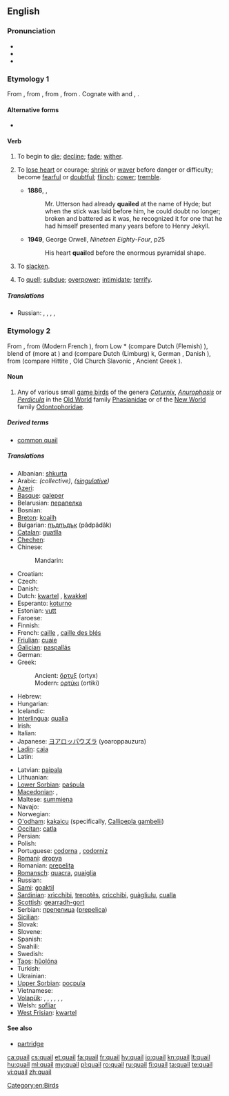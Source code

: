 {{wikipedia}}
==English==

===Pronunciation===
* {{IPA|/ˈkweɪl/}}
* {{audio|en-us-quail.ogg|Audio (US)}}
* {{rhymes|eɪl}}

===Etymology 1===
From {{etyl|enm}} {{term|quelen|lang=enm}}, from {{etyl|ang}} {{term|cwelan||to die|lang=ang}}, from {{proto|Germanic|kwelanan|to suffer|lang=en}}, from {{proto|Indo-European|gwel-|to sting, pierce; pain, death|lang=en}}. Cognate with {{etyl|dum|-}} and {{etyl|gml|-}} {{term|quelen||to suffer pain, pine|lang=dum|lang=gml}}, {{etyl|de|-}} {{term|quälen||to torture, suffer pain|lang=de}}.

====Alternative forms====
* {{l|en|queal}}

====Verb====
{{en-verb}}

# {{intransitive}} To begin to [[die]]; [[decline]]; [[fade]]; [[wither]].
# {{intransitive}} To [[lose heart]] or courage; [[shrink]] or [[waver]] before danger or difficulty; become [[fearful]] or [[doubtful]]; [[flinch]]; [[cower]]; [[tremble]].
#* '''1886''', {{w|Robert Louis Stevenson}}, {{w|Strange Case Of Dr Jekyll And Mr Hyde}}
#*: Mr. Utterson had already '''quailed''' at the name of Hyde; but when the stick was laid before him, he could doubt no longer; broken and battered as it was, he recognized it for one that he had himself presented many years before to Henry Jekyll.
#* '''1949''', George Orwell, ''Nineteen Eighty-Four'', p25
#*: His heart '''quail'''ed before the enormous pyramidal shape.  
# {{intransitive}} To [[slacken]].
# {{transitive}} To [[quell]]; [[subdue]]; [[overpower]]; [[intimidate]]; [[terrify]]. 

=====Translations=====
{{trans-top|To shrink or waver; to become fearful or doubtful}}
* Russian: {{t|ru|пасовать}}, {{t|ru|робеть}}, {{t|ru|трусить}},  {{t+|ru|дрейфить|tr=dréjfit'}},  {{qualifier|vulgar}} {{t+|ru|бздеть|tr=bzdet'}}
{{trans-mid}}
{{trans-bottom}}

===Etymology 2===
From {{etyl|enm}} {{term|quaille|quaille, quayle|lang=enm}}, from {{etyl|fro}} {{term|quaille|lang=fro}} (Modern French {{term|caille|lang=fr}}), from Low {{etyl|frk}} *{{term||kwakkala|lang=frk}} (compare Dutch (Flemish) {{term|kwakkel|lang=vls}}), blend of {{proto|Germanic|kwakōnan|to croak|lang=en}} (more at {{l|en|quack}}) and {{proto|Germanic|hwahtalō|quail|lang=en}} (compare Dutch (Limburg) k{{term|kwattel|wattel|lang=nl}}, German {{term|Wachtel|lang=de}}, Danish {{term|vagtel|lang=da}}), from {{proto|Indo-European|kwak-|to croak|lang=en}} (compare Hittite {{term|akuwakuwash||frog|lang=hit}}, Old Church Slavonic {{term|квакати|tr=kvakati|lang=cu}}, Ancient Greek {{term|κοάξ||tr=koáx|lang=grc|pos=comic word formed to immitate a frog's croaking}}).

====Noun====
{{en-noun}}

# Any of various small [[game bird]]s of the genera ''[[Coturnix]]'', ''[[Anurophasis]]'' or ''[[Perdicula]]'' in the [[Old World]] family [[Phasianidae]] or of the [[New World]] family [[Odontophoridae]].

=====Derived terms=====
* [[common quail]]

=====Translations=====
{{trans-top|any of several small game birds}}
* Albanian: [[shkurta]]
* Arabic: {{Arab|[[سمانى]]}} {{IPAchar|(sumānā)}} {{f}} ''(collective)'', {{Arab|[[سماناة]]}} {{IPAchar|(sumānāh)}} {{f}} ''([[singulative]])''
* [[Azeri]]: {{t|az|bildirçin}}
* [[Basque]]: [[galeper]]
* Belarusian: [[перапелка]] {{f}}
* Bosnian: {{t-|bs|prepelica|f}}
* [[Breton]]: [[koailh]]
* Bulgarian: [[пъдпъдък]] (pâdpâdâk) {{m}}
* [[Catalan]]: [[guatlla]] {{f}}
* [[Chechen]]: {{tø|ce|лекъ}}
* Chinese:
*: Mandarin: {{t|cmn|鹌鹑|tr=ān chún|sc=Hani}}
* Croatian: {{t+|hr|prepelica|f}}
* Czech: {{t-|cs|křepelka|f}}
* Danish: {{t|da|vagtel}}
* Dutch: [[kwartel]] {{m}}, [[kwakkel]] {{m}}
* Esperanto: [[koturno]]
* Estonian: [[vutt]]
* Faroese: {{t|fo|vaktil}}
* Finnish: {{t+|fi|viiriäinen}}
* French: [[caille]] {{f}}, [[caille des blés]] {{f}}
* [[Friulian]]: [[cuaie]]
* [[Galician]]: [[paspallás]]
* German: {{t+|de|Wachtel|f}}
* Greek:
*: Ancient: [[ὄρτυξ]] (ortyx) {{m}}
*: Modern: [[ορτύκι]] (ortiki)
* Hebrew: {{t|he|שליו|m|tr=slav}}
* Hungarian: {{t+|hu|fürj}}
* Icelandic: {{t+|is|kornhæna}}
* [[Interlingua]]: [[qualia]]
* Irish: {{t-|ga|gearg|f|xs=Irish}}
* Italian: {{t+|it|quaglia|f}}
* Japanese: [[ヨアロッパウズラ]] (yoaroppauzura)
* [[Ladin]]: [[caia]] {{f}}
* Latin: {{t-|la|coturnix|f}}
{{trans-mid}}
* Latvian: [[paipala]]
* Lithuanian: {{t+|lt|putpelė|xs=Lithuanian}}
* [[Lower Sorbian]]: [[paśpula]]
* [[Macedonian]]: {{t|mk|потполошка|f|tr=potpóloška}},  {{t-|mk|препелица|f|tr=prepélica}}
* Maltese: [[summiena]] {{f}}
* Navajo: {{tø|nv|díłdánii}}
* Norwegian: {{t+|no|vaktel|m}}
* [[O'odham]]: [[kakaicu]] (specifically, [[Callipepla gambelii]])
* [[Occitan]]: [[catla]] {{f}}
* Persian: {{Arab|[[بلدرچین]]}} {{IPAchar|(belderchin)}}
* Polish: {{t+|pl|przepiórka|f}}
* Portuguese: [[codorna]] {{f}}, [[codorniz]] {{f}}
* [[Romani]]: [[dropya]] {{f}}
* Romanian: [[prepelița]]
* [[Romansch]]: [[quacra]], [[quaiglia]]
* Russian: {{t+|ru|перепел|m|tr=pérepel}}
* [[Sami]]: [[goaktil]]
* [[Sardinian]]: [[xrìcchibi]], [[trepotès]], [[cricchibì]], [[guàgliulu]], [[cualla]]
* [[Scottish]]: [[gearradh-gort]]
* Serbian: [[препелица]] ([[prepelica]]) {{f}}
* [[Sicilian]]: {{t-|scn|quagghia|f|xs=Sicilian}}
* Slovak: {{t-|sk|prepelica|f}}
* Slovene: {{t+|sl|prepelica|f}}
* Spanish: {{t-|es|codorniz|f}}
* Swahili: {{t|sw|tombo}}
* Swedish: {{t+|sv|vaktel}}
* [[Taos]]: [[hȕolóna]]
* Turkish: {{t+|tr|bıldırcın}}
* Ukrainian: {{t-|uk|перепел|m|tr=perepel|xs=Ukrainian}}
* [[Upper Sorbian]]: [[pocpula]]
* Vietnamese: {{t-|vi|chim cút|xs=Vietnamese}}
* [[Volapük]]: {{qualifier|male or female}} {{t|vo|kotur}}, {{qualifier|male}} {{t|vo|hikotur}}, {{qualifier|female}} {{t|vo|jikotur}}, {{qualifier|male or female offspring, young}} {{t|vo|koturül}}, {{qualifier|male offspring, young}} {{t|vo|hikoturül}}, {{qualifier|female offspring, young}} {{t|vo|jikoturül}}, {{qualifier|older term}} {{t|vo|kuit}}
* Welsh: [[sofliar]]
* [[West Frisian]]: [[kwartel]]
{{trans-bottom}}

====See also====
* [[partridge]]

[[Category:en:Birds]]

[[ca:quail]]
[[cs:quail]]
[[et:quail]]
[[fa:quail]]
[[fr:quail]]
[[hy:quail]]
[[io:quail]]
[[kn:quail]]
[[lt:quail]]
[[hu:quail]]
[[ml:quail]]
[[my:quail]]
[[pl:quail]]
[[ro:quail]]
[[ru:quail]]
[[fi:quail]]
[[ta:quail]]
[[te:quail]]
[[vi:quail]]
[[zh:quail]]